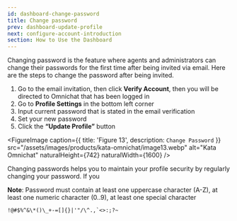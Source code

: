```yaml
---
id: dashboard-change-password
title: Change password
prev: dashboard-update-profile
next: configure-account-introduction
section: How to Use the Dashboard
---
```


Changing password is the feature where agents and administrators can change their passwords for the first time after being invited via email. Here are the steps to change the password after being invited.

1. Go to the email invitation, then click **Verify Account**, then you will be directed to Omnichat that has been logged in
2. Go to **Profile Settings** in the bottom left corner
3. Input current password that is stated in the email verification
4. Set your new password
5. Click the **“Update Profile”** button

<FigureImage
  caption={{ title: 'Figure 13', description: `Change Password` }}
  src="/assets/images/products/kata-omnichat/image13.webp"
  alt="Kata Omnichat"
  naturalHeight={742}
  naturalWidth={1600}
/>

Changing passwords helps you to maintain your profile security by regularly changing your password. If you

**Note**: Password must contain at least one uppercase character (A-Z), at least one numeric character (0..9), at least one special character

```
!@#$%^&\*()\_+-=[]{}|'"/\^.,`<>:;?~
```
